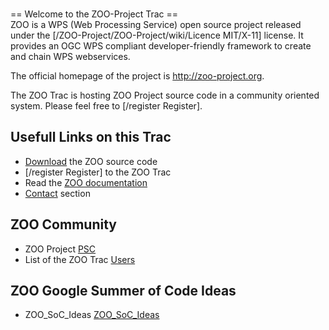
<br>
== Welcome to the ZOO-Project Trac  ==
<br>
ZOO is a WPS (Web Processing Service) open source project released under the [/ZOO-Project/ZOO-Project/wiki/Licence MIT/X-11] license. It provides an OGC WPS compliant  developer-friendly framework to create and chain WPS webservices. 

The official homepage of the project is http://zoo-project.org. 

The ZOO Trac is hosting ZOO Project source code in a community oriented system. Please feel free to [/register Register].

== Usefull Links on this Trac  ==

*[[Download]] the ZOO source code
*[/register Register] to the ZOO Trac
*Read the [http://zoo-project.org/docs/ ZOO documentation]
*[[Contact]] section

== ZOO Community   ==
*ZOO Project [[PSC]]
*List of the ZOO Trac [[Users]]

== ZOO Google Summer of Code Ideas   ==
*ZOO_SoC_Ideas [[ZOO_SoC_Ideas]]



